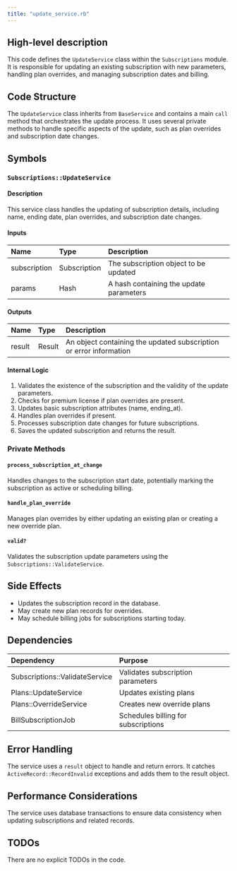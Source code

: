 ```yaml
---
title: "update_service.rb"
---
```


## High-level description
This code defines the `UpdateService` class within the `Subscriptions` module. It is responsible for updating an existing subscription with new parameters, handling plan overrides, and managing subscription dates and billing.

## Code Structure
The `UpdateService` class inherits from `BaseService` and contains a main `call` method that orchestrates the update process. It uses several private methods to handle specific aspects of the update, such as plan overrides and subscription date changes.

## Symbols

### `Subscriptions::UpdateService`
#### Description
This service class handles the updating of subscription details, including name, ending date, plan overrides, and subscription date changes.

#### Inputs
| Name | Type | Description |
|:-----|:-----|:------------|
| subscription | Subscription | The subscription object to be updated |
| params | Hash | A hash containing the update parameters |

#### Outputs
| Name | Type | Description |
|:-----|:-----|:------------|
| result | Result | An object containing the updated subscription or error information |

#### Internal Logic
1. Validates the existence of the subscription and the validity of the update parameters.
2. Checks for premium license if plan overrides are present.
3. Updates basic subscription attributes (name, ending_at).
4. Handles plan overrides if present.
5. Processes subscription date changes for future subscriptions.
6. Saves the updated subscription and returns the result.

### Private Methods

#### `process_subscription_at_change`
Handles changes to the subscription start date, potentially marking the subscription as active or scheduling billing.

#### `handle_plan_override`
Manages plan overrides by either updating an existing plan or creating a new override plan.

#### `valid?`
Validates the subscription update parameters using the `Subscriptions::ValidateService`.

## Side Effects
- Updates the subscription record in the database.
- May create new plan records for overrides.
- May schedule billing jobs for subscriptions starting today.

## Dependencies
| Dependency | Purpose |
|:-----------|:--------|
| Subscriptions::ValidateService | Validates subscription parameters |
| Plans::UpdateService | Updates existing plans |
| Plans::OverrideService | Creates new override plans |
| BillSubscriptionJob | Schedules billing for subscriptions |

## Error Handling
The service uses a `result` object to handle and return errors. It catches `ActiveRecord::RecordInvalid` exceptions and adds them to the result object.

## Performance Considerations
The service uses database transactions to ensure data consistency when updating subscriptions and related records.

## TODOs
There are no explicit TODOs in the code.